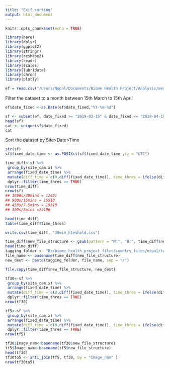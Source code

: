 ---
title: "Exif_sorting"
output: html_document
---

```{r setup, include=FALSE}
knitr::opts_chunk$set(echo = TRUE)
```

```{r}
library(here)
library(dplyr)
library(ggplot2)
library(stringr)
library(reshape2)
library(readr)
library(scales)
library(lubridate)
library(chron)
library(plotly)

```



```{r}
ef = read.csv("/Users/Nepal/Documents/Biome Health Project/Analysis/merged_exif_important.csv", stringsAsFactors = FALSE)
```

Filter the dataset to a month between 15th March to 15th April
```{r}
ef$date_fixed <-as.Date(ef$date_fixed,"%Y-%m-%d")

sf <- subset(ef, date_fixed >= "2019-03-15" & date_fixed <= "2019-04-15")
head(sf)
cat <- unique(sf$date_fixed) 
cat
```

Sort the dataset by Site>Date>Time
```{r}
str(sf)
sf$fixed_date_time <- as.POSIXct(sf$fixed_date_time ,tz = "UTC")

time_diff<-sf %>%
 group_by(site_cam.x) %>%
 arrange(fixed_date_time) %>%
 mutate(diff_time = c(0,diff(fixed_date_time)), time_thres = ifelse(diff_time <= 1800, FALSE, TRUE)) %>% 
 dplyr::filter(time_thres == TRUE)
nrow(time_diff)  
nrow(sf)
## 1800s/30mins = 12421
## 900s/15mins = 15510
## 450s/7.5mins = 19310
## 300s/5mins =22196

head(time_diff)
table(time_diff$time_thres) 

write.csv(time_diff, "30min_hteshold.csv")

time_diff$new_file_structure <- gsub(pattern = "M:", "B:", time_diff$new_file_structure)
head(time_diff)
tagging_folder <- "B:/biome_health_project_files/country_files/nepal/tagging_photos/30min_threshold"
file_name <- basename(time_diff$new_file_structure)
new_dest <- paste(tagging_folder, file_name, sep = "/")

file.copy(time_diff$new_file_structure, new_dest)
```

```{r}
tf30<-sf %>%
 group_by(site_cam.x) %>%
 arrange(fixed_date_time) %>%
 mutate(diff_time = c(0,diff(fixed_date_time)), time_thres = ifelse(diff_time <= 1800, FALSE, TRUE)) %>% 
 dplyr::filter(time_thres == TRUE)
nrow(tf30)

tf5<-sf %>%
 group_by(site_cam.x) %>%
 arrange(fixed_date_time) %>%
 mutate(diff_time = c(0,diff(fixed_date_time)), time_thres = ifelse(diff_time <= 300, FALSE, TRUE)) %>% 
 dplyr::filter(time_thres == TRUE)
nrow(tf5)

tf30$Image_nam<-basename(tf30$new_file_structure)
tf5$Image_nam<-basename(tf5$new_file_structure)
head(tf30)
tf30to5 <- anti_join(tf5, tf30, by = "Image_nam" )
nrow(tf30to5)
```

